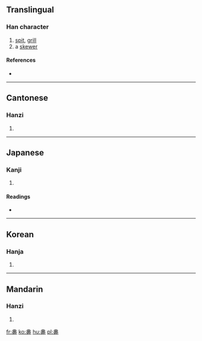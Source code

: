 ==Translingual==

===Han character===
{{Han char|rn=2|rad=丨|as=07|sn=8|four=5500<sub>6</sub>|canj=中中田田 (LLWW)}}

# [[spit]], [[grill]]
# a [[skewer]]

====References====
* {{Han ref|kx=0080.040|dkj=00082|dj=0162.050|hdz=10030.040|uh=4E33|ud=20019|bh=CBB1|bd=52145}}

----

==Cantonese==

===Hanzi===
{{yue-hanzi|jyut=|y=chaan2}}

# {{defn|Cantonese|sort=丨07}}

----

==Japanese==

===Kanji===
{{ja-kanji|grade=|rs=丨07}}

# {{defn|Japanese|sort=丨07}}

====Readings====
* {{ja-readings|on=[[さん]] (san), [[せん]] (sen)|kun=[[くし]] (kushi)}}

----

==Korean==

===Hanja===
{{ko-hanja|hangeul=찬|rv=chan|mr=ch'an}}

# {{defn|Korean|sort=丨07}}

----

==Mandarin==

===Hanzi===
{{cmn-hanzi|pin=[[chǎn]] ([[chan3]]), [[lìn]] ([[lin4]])|wg=ch'an<sup>3</sup>, lin<sup>4</sup>}}

# {{defn|Mandarin|sort=丨07}}

[[fr:丳]]
[[ko:丳]]
[[hu:丳]]
[[pl:丳]]